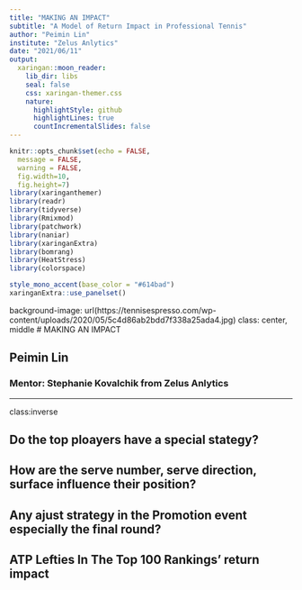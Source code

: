 ```yaml
---
title: "MAKING AN IMPACT"
subtitle: "A Model of Return Impact in Professional Tennis"
author: "Peimin Lin"
institute: "Zelus Anlytics"
date: "2021/06/11"
output:
  xaringan::moon_reader:
    lib_dir: libs
    seal: false
    css: xaringan-themer.css
    nature:
      highlightStyle: github
      highlightLines: true
      countIncrementalSlides: false
---
```


```r
knitr::opts_chunk$set(echo = FALSE, 
  message = FALSE,
  warning = FALSE,
  fig.width=10, 
  fig.height=7)
library(xaringanthemer)
library(readr)
library(tidyverse)
library(Rmixmod)
library(patchwork)
library(naniar)
library(xaringanExtra)
library(bomrang)
library(HeatStress)
library(colorspace)
```


```r
style_mono_accent(base_color = "#614bad")
xaringanExtra::use_panelset()
```



background-image: url(https://tennisespresso.com/wp-content/uploads/2020/05/5c4d86ab2bdd7f338a25ada4.jpg)
class: center, middle
# MAKING AN IMPACT

## Peimin Lin
###  Mentor: Stephanie Kovalchik from Zelus Anlytics


---

class:inverse

## Do the top ploayers have a special stategy?

## How are the serve number, serve direction, surface influence their position?

## Any ajust strategy in the Promotion event especially the final round?

## ATP Lefties In The Top 100 Rankings' return impact



